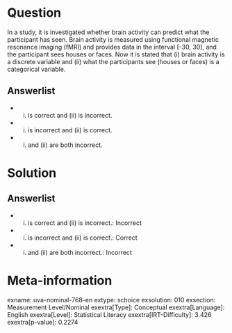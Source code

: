 Question
========

In a study, it is investigated whether brain activity can predict what 
the participant has seen. Brain activity is measured using functional 
magnetic resonance imaging (fMRI) and provides data in the interval 
\[-30, 30\], and the participant sees houses or faces. Now it is stated 
that (i) brain activity is a discrete variable and (ii) what the 
participants see (houses or faces) is a categorical variable.

Answerlist
----------

* (i) is correct and (ii) is incorrect.
* (i) is incorrect and (ii) is correct.
* (i) and (ii) are both incorrect.

Solution
========

Answerlist
----------

* (i) is correct and (ii) is incorrect.: Incorrect
* (i) is incorrect and (ii) is correct.: Correct
* (i) and (ii) are both incorrect.: Incorrect

Meta-information
================
exname: uva-nominal-768-en
extype: schoice
exsolution: 010
exsection: Measurement Level/Nominal
exextra[Type]: Conceptual
exextra[Language]: English
exextra[Level]: Statistical Literacy
exextra[IRT-Difficulty]: 3.426
exextra[p-value]: 0.2274
